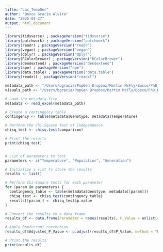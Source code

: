 ```yaml
---
title: "Lac_TempGen"
author: "Bosco Gracia Alvira"
date: "2025-01-27"
output: html_document
---
```


```r

library(tidyverse) ; packageVersion("tidyverse")
library(patchwork) ; packageVersion("patchwork")
library(readr) ; packageVersion("readr")
library(vegan) ; packageVersion("vegan")
library(dplyr) ; packageVersion("dplyr")
library(RColorBrewer) ; packageVersion("RColorBrewer")
library(dendextend) ; packageVersion("dendextend")
library(ape) ; packageVersion("ape")
library(data.table) ; packageVersion("data.table")
library(readxl) ; packageVersion("readxl")

```


```r

metadata_path <- "/Users/bgracia/PopGen Dropbox/Martin McFly/Bosco/PhD_Dropbox/Microbiome_pangenomic_analysis/data/Lactiplantibacillus_plantarum/Temp_Gen_association/metadata.xlsx"
visuals_path <- "/Users/bgracia/PopGen Dropbox/Martin McFly/Bosco/PhD_Dropbox/Microbiome_pangenomic_analysis/visuals"

```


```r

# Load the metadata file
metadata <- read_excel(metadata_path)

# Create a contingency table
contingency <- table(metadata$Genotype, metadata$Temperature)

# Perform the Chi-Square Test of Independence
chisq_test <- chisq.test(comparison)

# Print the results
print(chisq_test)


# List of parameters to test
parameters <- c("Temperature", "Population", "Generation")

# Initialize a list to store the results
results <- list()

# Perform Chi-Square tests for each parameter
for (param in parameters) {
  contingency_table <- table(metadata$Genotype, metadata[[param]])
  chisq_test <- chisq.test(contingency_table)
  results[[param]] <- chisq_test$p.value
}

# Convert the results to a data frame
results_df <- data.frame(Parameter = names(results), P_Value = unlist(results))

# Apply Bonferroni correction
results_df$Adjusted_P_Value <- p.adjust(results_df$P_Value, method = "bonferroni")

# Print the results
print(results_df)

```


